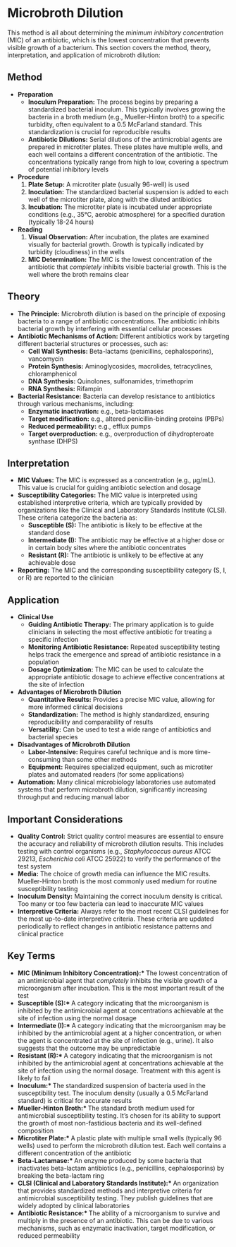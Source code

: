 #  Microbroth Dilution {-}

This method is all about determining the *minimum inhibitory concentration* (MIC) of an antibiotic, which is the lowest concentration that prevents visible growth of a bacterium. This section covers the method, theory, interpretation, and application of microbroth dilution:

##  **Method** {-}

*   **Preparation**
    *   **Inoculum Preparation:** The process begins by preparing a standardized bacterial inoculum. This typically involves growing the bacteria in a broth medium (e.g., Mueller-Hinton broth) to a specific turbidity, often equivalent to a 0.5 McFarland standard. This standardization is crucial for reproducible results
    *   **Antibiotic Dilutions:** Serial dilutions of the antimicrobial agents are prepared in microtiter plates. These plates have multiple wells, and each well contains a different concentration of the antibiotic. The concentrations typically range from high to low, covering a spectrum of potential inhibitory levels
*   **Procedure**
    1.  **Plate Setup:** A microtiter plate (usually 96-well) is used
    2.  **Inoculation:** The standardized bacterial suspension is added to each well of the microtiter plate, along with the diluted antibiotics
    3.  **Incubation:** The microtiter plate is incubated under appropriate conditions (e.g., 35°C, aerobic atmosphere) for a specified duration (typically 18-24 hours)
*   **Reading**
    1.  **Visual Observation:** After incubation, the plates are examined visually for bacterial growth. Growth is typically indicated by turbidity (cloudiness) in the wells
    2.  **MIC Determination:** The MIC is the lowest concentration of the antibiotic that *completely* inhibits visible bacterial growth. This is the well where the broth remains clear

##  **Theory** {-}

*   **The Principle:** Microbroth dilution is based on the principle of exposing bacteria to a range of antibiotic concentrations. The antibiotic inhibits bacterial growth by interfering with essential cellular processes
*   **Antibiotic Mechanisms of Action:** Different antibiotics work by targeting different bacterial structures or processes, such as:
    *   **Cell Wall Synthesis:** Beta-lactams (penicillins, cephalosporins), vancomycin
    *   **Protein Synthesis:** Aminoglycosides, macrolides, tetracyclines, chloramphenicol
    *   **DNA Synthesis:** Quinolones, sulfonamides, trimethoprim
    *   **RNA Synthesis:** Rifampin
*   **Bacterial Resistance:** Bacteria can develop resistance to antibiotics through various mechanisms, including:
    *   **Enzymatic inactivation:** e.g., beta-lactamases
    *   **Target modification:** e.g., altered penicillin-binding proteins (PBPs)
    *   **Reduced permeability:** e.g., efflux pumps
    *   **Target overproduction:** e.g., overproduction of dihydropteroate synthase (DHPS)

##  **Interpretation** {-}

*   **MIC Values:** The MIC is expressed as a concentration (e.g., µg/mL). This value is crucial for guiding antibiotic selection and dosage
*   **Susceptibility Categories:** The MIC value is interpreted using established interpretive criteria, which are typically provided by organizations like the Clinical and Laboratory Standards Institute (CLSI). These criteria categorize the bacteria as:
    *   **Susceptible (S):** The antibiotic is likely to be effective at the standard dose
    *   **Intermediate (I):** The antibiotic may be effective at a higher dose or in certain body sites where the antibiotic concentrates
    *   **Resistant (R):** The antibiotic is unlikely to be effective at any achievable dose
*   **Reporting:** The MIC and the corresponding susceptibility category (S, I, or R) are reported to the clinician

##  **Application** {-}

*   **Clinical Use**
    *   **Guiding Antibiotic Therapy:** The primary application is to guide clinicians in selecting the most effective antibiotic for treating a specific infection
    *   **Monitoring Antibiotic Resistance:** Repeated susceptibility testing helps track the emergence and spread of antibiotic resistance in a population
    *   **Dosage Optimization:** The MIC can be used to calculate the appropriate antibiotic dosage to achieve effective concentrations at the site of infection
*   **Advantages of Microbroth Dilution**
    *   **Quantitative Results:** Provides a precise MIC value, allowing for more informed clinical decisions
    *   **Standardization:** The method is highly standardized, ensuring reproducibility and comparability of results
    *   **Versatility:** Can be used to test a wide range of antibiotics and bacterial species
*   **Disadvantages of Microbroth Dilution**
    *   **Labor-Intensive:** Requires careful technique and is more time-consuming than some other methods
    *   **Equipment:** Requires specialized equipment, such as microtiter plates and automated readers (for some applications)
*   **Automation:** Many clinical microbiology laboratories use automated systems that perform microbroth dilution, significantly increasing throughput and reducing manual labor

##  **Important Considerations** {-}

*   **Quality Control:** Strict quality control measures are essential to ensure the accuracy and reliability of microbroth dilution results. This includes testing with control organisms (e.g., *Staphylococcus aureus* ATCC 29213, *Escherichia coli* ATCC 25922) to verify the performance of the test system
*   **Media:** The choice of growth media can influence the MIC results. Mueller-Hinton broth is the most commonly used medium for routine susceptibility testing
*   **Inoculum Density:** Maintaining the correct inoculum density is critical. Too many or too few bacteria can lead to inaccurate MIC values
*   **Interpretive Criteria:** Always refer to the most recent CLSI guidelines for the most up-to-date interpretive criteria. These criteria are updated periodically to reflect changes in antibiotic resistance patterns and clinical practice

## **Key Terms** {-}

*   **MIC (Minimum Inhibitory Concentration):*   ** The lowest concentration of an antimicrobial agent that *completely* inhibits the visible growth of a microorganism after incubation. This is the most important result of the test
*   **Susceptible (S):*   ** A category indicating that the microorganism is inhibited by the antimicrobial agent at concentrations achievable at the site of infection using the normal dosage
*   **Intermediate (I):*   ** A category indicating that the microorganism may be inhibited by the antimicrobial agent at a higher concentration, or when the agent is concentrated at the site of infection (e.g., urine). It also suggests that the outcome may be unpredictable
*   **Resistant (R):*   ** A category indicating that the microorganism is not inhibited by the antimicrobial agent at concentrations achievable at the site of infection using the normal dosage. Treatment with this agent is likely to fail
*   **Inoculum:*   ** The standardized suspension of bacteria used in the susceptibility test. The inoculum density (usually a 0.5 McFarland standard) is critical for accurate results
*   **Mueller-Hinton Broth:*   ** The standard broth medium used for antimicrobial susceptibility testing. It's chosen for its ability to support the growth of most non-fastidious bacteria and its well-defined composition
*   **Microtiter Plate:*   ** A plastic plate with multiple small wells (typically 96 wells) used to perform the microbroth dilution test. Each well contains a different concentration of the antibiotic
*   **Beta-Lactamase:*   ** An enzyme produced by some bacteria that inactivates beta-lactam antibiotics (e.g., penicillins, cephalosporins) by breaking the beta-lactam ring
*   **CLSI (Clinical and Laboratory Standards Institute):*   ** An organization that provides standardized methods and interpretive criteria for antimicrobial susceptibility testing. They publish guidelines that are widely adopted by clinical laboratories
*   **Antibiotic Resistance:*   ** The ability of a microorganism to survive and multiply in the presence of an antibiotic. This can be due to various mechanisms, such as enzymatic inactivation, target modification, or reduced permeability
